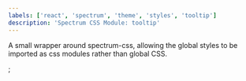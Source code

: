 ```yaml
---
labels: ['react', 'spectrum', 'theme', 'styles', 'tooltip']
description: 'Spectrum CSS Module: tooltip'
---
```



A small wrapper around spectrum-css, allowing the global
styles to be imported as css modules rather than global CSS.

<CSSModulePreview styles={styles} />;
